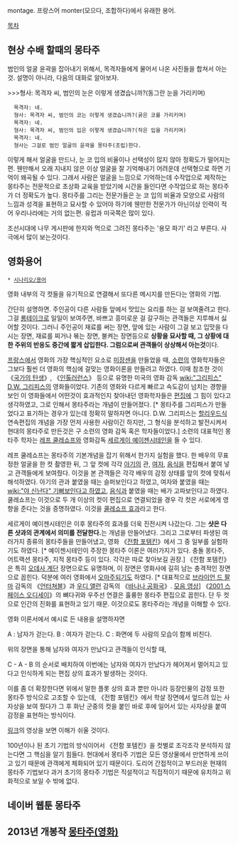 montage. 프랑스어 monter(모으다, 조합하다)에서 유래한 용어.

[[목차]]

== 현상 수배 할때의 몽타주 ==
범인의 얼굴 윤곽을 잡아내기 위해서, 목격자들에게 물어서 나온 사진들을 합쳐서 아는것. 설명이 아니라, 다음의 대화로 알아보자.

>>>형사: 목격자 씨, 범인의 눈은 이렇게 생겼습니까?(동그란 눈을 가리키며)
   목격자: 네.
   형사: 목격자 씨, 범인의 코는 이렇게 생겼습니까?(굵은 코를 가리키며)
   목격자: 네.
   형사: 목격자 씨, 범인의 입은 이렇게 생겼습니까?(작은 입을 가리키며)
   목격자: 네.
   형사는 그걸로 범인 얼굴의 윤곽을 몽타주(조립)한다. 

이렇게 해서 얼굴을 만드나, 눈 코 입의 비율이나 선택성이 많지 않아 정확도가 떨어지는 편. 웬만해서 오래 지내지 않은 이상 얼굴을 잘 기억해내기 어려운데 선택형으로 하면 기억이 왜곡될 수 있다. 그래서 사람은 얼굴을 느낌으로 기억하는데 수작업으로 제작하는 몽타주는 전문적으로 초상화 교육을 받았기에 시간을 들인다면 수작업으로 하는 몽타주가 더 정확도가 높다. 몽타주를 그리는 전문가들은 눈 코 입의 비율과 모양으로 사람의 느낌과 성격을 표현하고 묘사할 수 있어야 하기에 웬만한 전문가가 아닌이상 인력이 적어 우리나라에는 거의 없는편. 유럽과 미국쪽은 많이 있다.

조선시대에 나무 게시판에 한지와 먹으로 그려진 몽타주는 '용모 파기' 라고 부른다. 사극에서 많이 보는것이다.

== 영화용어 == 
 * [[시나리오/용어]]
영화 내부의 각 컷들을 유기적으로 연결해서 또다른 메시지를 만든다는 영화의 기법.

간단히 설명하면. 주인공이 다른 사람들 앞에서 맛있는 요리를 하는 걸 보여줄려고 한다. 그걸 [[롱테이크]]로 일일이 보여주면, 바쁘고 흥미로운 걸 갈구하는 관객들은 지루해서 싫어할 것이다. 그러니 주인공이 재료를 써는 장면, 앞에 있는 사람이 그걸 보고 입맛을 다시는 장면, 재료를 찌거나 볶는 장면, 불켜는 장면등으로 '''상황을 묘사할 때, 그 상황에 대한 주위의 반응도 중간에 짧게 삽입한다. 그럼으로써 관객들이 상상해서 아는것'''이다.

[[프랑스]]에서 영화의 가장 핵심적인 요소로 [[미장센]]을 만들었을 때, [[소련]]의 영화학자들은 그보다 훨씬 더 영화의 핵심에 걸맞는 영화이론을 만들려고 하였다. 이때 참조한 것이 《[[국가의 탄생]]》, 《[[인톨러런스]]》 등으로 유명한 미국의 영화 감독 [[wiki:"그리피스" D.W. 그리피스]]의 영화들이었다. 기존의 영화와 다르게 빠르고 속도감이 넘치는 경향을 보인 이 영화들에서 어떤것이 효과적인지 찾아내던 영화학자들은 [[편집]]에 그 힘이 있다고 생각하였고, 그로 인해서 몽타주라는 개념이 만들어졌다. [* 몽타주를 그리피스가 만들었다고 표기하는 경우가 있는데 정확히 말하자면 아니다. D.W. 그리피스는 [[할리우드]]식 연속편집의 개념을 가장 먼저 사용한 사람이긴 하지만, 그 형식을 분석하고 발전시켜서 현대의 몽타주로 만든것은 구 소련의 영화 감독 혹은 학자들이었다.] 소련의 대표적인 몽타주 학자는 [[레프 쿨레쇼프]]와 영화감독 [[세르게이 예이젠시테인]]을 들 수 있다. 

레프 쿨레쇼프는 몽타주의 기본개념을 잡기 위해서 한가지 실험을 했다. 한 배우의 무표정한 얼굴을 한 컷 촬영한 뒤, 그 앞 컷에 각각 [[아기]]의 관, [[여자]], [[음식]]을 편집해서 붙여 넣고 관객들에게 보여줬다. 이것을 본 관객들은 각각 배우의 감정 상태를 앞의 컷에 맞춰서 해석하였다. 아기의 관과 붙였을 때는 슬퍼보인다고 하였고, 여자와 붙였을 때는 [[wiki:"야 신난다" 기뻐보인다고 하였고]], [[음식]]과 붙였을 때는 배가 고파보인다고 하였다. 쿨레쇼프는 이것으로 두 개 이상의 컷이 편집으로 연결되었을 경우 각 컷은 서로에게 영향을 준다는 것을 증명하였다. 이것을 [http://www.youtube.com/watch?v=_gGl3LJ7vHc&feature=related 쿨레쇼프 효과]라고 한다.

세르게이 예이젠시테인은 이후 몽타주의 효과를 더욱 진전시켜 나갔는다. 그는 '''샷은 다른 샷과의 관계에서 의미를 전달한다.'''는 개념을 만들어냈다. 그리고 그로부터 파생된 여러가지 종류의 몽타주들을 만들어냈고, 영화 《[[전함 포템킨]]》에서 그 중 일부를 실험하기도 하였다. [* 예이젠시테인이 주장한 몽타주 이론은 여러가지가 있다. 충돌 몽타주, 어트랙션 몽타주, 지적 몽타주 등이 있다. 각각은 따로 찾아보길 권장.] 《전함 포템킨》은 특히 [[오데사 계단]] 장면으로도 유명하며, 이 장면은 영화사에 길히 남는 충격적인 장면으로 꼽힌다. 덕분에 여러 영화에서 [[오마주]]되기도 하였다. [* 대표적으로 [[브라이언 드 팔마]] 감독의 《[[언터쳐블]]》과 [[우디 앨런]] 감독의 《[[바나나 공화국]]》. [http://www.youtube.com/watch?v=yH1tO2D3LCI 모음 영상]] 《[[2001 스페이스 오디세이]]》의 뼈다귀와 우주선 연결은 훌륭한 몽타주 편집으로 꼽힌다. 단 두 컷으로 인간의 진화를 표현하고 있기 때문. 이것으로도 몽타주라는 개념을 이해할 수 있다.

영화 이론서에서 예시로 든 내용을 설명하자면

A : 남자가 걷는다.
B : 여자가 걷는다.
C : 화면에 두 사람의 모습이 함께 비친다.

위의 장면을 통해 남자와 여자가 만났다고 관객들이 인식할 때,

C - A - B 의 순서로 배치하여 이번에는 남자와 여자가 만났다가 헤어져서 멀어지고 있다고 인식하게 되는 편집 상의 효과가 발생하는 것이다.

이를 좀 더 확장한다면 위에서 말한 플롯 상의 효과 뿐만 아니라 등장인물의 감정 또한 몽타주 방식으로 고조할 수 있는데, 《전함 포템킨》에서 학살 장면에서 엎드려 있는 사자상을 보여 줬다가 그 후 화난 군중의 컷을 붙인 바로 후에 일어서 있는 사자상을 붙여 감정을 표현하는 방식이다.
 
[http://kin.naver.com/open100/detail.nhn?d1id=3&dirId=3031002&docId=901786&qb=66q97YOA7KO8IOyYge2ZlA==&enc=utf8&section=kin&rank=9&search_sort=0&spq=1 링크]의 영상을 보면 이해가 쉬울 것이다. 

100년이나 된 초기 기법의 방식이어서 《전함 포템킨》을 컷별로 조각조각 분석하지 않는다면 그 핵심을 알기 힘들다. 현대에서 몽타주 기법은 모든 영상물에서 만연하게 쓰이고 있기 때문에 관객에게 체화되어 있기 때문이다. 도리어 간접적이고 부드러운 현재의 몽타주 기법보다 과거 초기의 몽타주 기법은 직설적이고 직접적이기 때문에 유치하고 위화적으로 보일 수 밖에 없다.

== 네이버 웹툰 몽타주 ==

== 2013년 개봉작 [[몽타주(영화)]] ==
